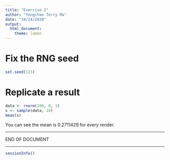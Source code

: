 ```yaml
---
title: "Exercise 2"
author: "Yongchao Terry Ma"
date: "10/24/2020"
output: 
  html_document:
    theme: lumen
---
```


# Fix the RNG seed
```r
set.seed(123)
```

# Replicate a result
```r
data <- rnorm(100, 0, 1)
s <- sample(data, 10)
mean(s)
```

You can see the mean is 0.2711429 for every render.

---

END OF DOCUMENT

---

```r
sessionInfo()
```